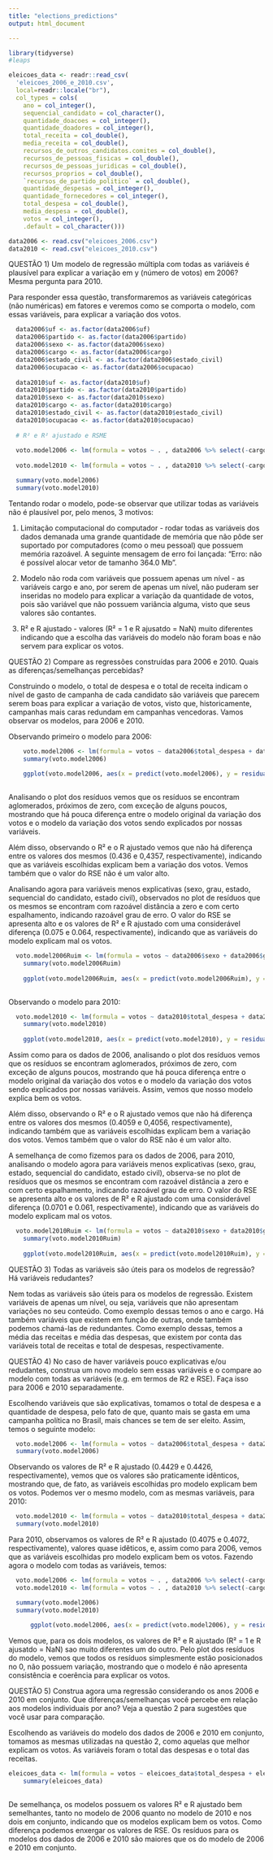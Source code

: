 ```yaml
---
title: "elections_predictions"
output: html_document

---
```


```r
library(tidyverse)
#leaps
```

```r
eleicoes_data <- readr::read_csv(
  'eleicoes_2006_e_2010.csv', 
  local=readr::locale("br"),
  col_types = cols(
    ano = col_integer(),
    sequencial_candidato = col_character(),
    quantidade_doacoes = col_integer(),
    quantidade_doadores = col_integer(),
    total_receita = col_double(),
    media_receita = col_double(),
    recursos_de_outros_candidatos.comites = col_double(),
    recursos_de_pessoas_fisicas = col_double(),
    recursos_de_pessoas_juridicas = col_double(),
    recursos_proprios = col_double(),
    `recursos_de_partido_politico` = col_double(),
    quantidade_despesas = col_integer(),
    quantidade_fornecedores = col_integer(),
    total_despesa = col_double(),
    media_despesa = col_double(),
    votos = col_integer(),
    .default = col_character()))

data2006 <- read.csv("eleicoes_2006.csv")
data2010 <- read.csv("eleicoes_2010.csv")
```

QUESTÃO 1) Um modelo de regressão múltipla com todas as variáveis é plausível para explicar a variação em y (número de votos) em 2006? Mesma pergunta para 2010. 

Para responder essa questão, transformaremos as variáveis categóricas (não numéricas) em fatores e veremos como se comporta o modelo, com essas variáveis, para explicar a variação dos votos.

```r

  data2006$uf <- as.factor(data2006$uf)
  data2006$partido <- as.factor(data2006$partido)
  data2006$sexo <- as.factor(data2006$sexo)
  data2006$cargo <- as.factor(data2006$cargo)
  data2006$estado_civil <- as.factor(data2006$estado_civil)
  data2006$ocupacao <- as.factor(data2006$ocupacao)
  
  data2010$uf <- as.factor(data2010$uf)
  data2010$partido <- as.factor(data2010$partido)
  data2010$sexo <- as.factor(data2010$sexo)
  data2010$cargo <- as.factor(data2010$cargo)
  data2010$estado_civil <- as.factor(data2010$estado_civil)
  data2010$ocupacao <- as.factor(data2010$ocupacao)
  
  # R² e R² ajustado e RSME
  
  voto.model2006 <- lm(formula = votos ~ . , data2006 %>% select(-cargo), na.action = na.omit)
  
  voto.model2010 <- lm(formula = votos ~ . , data2010 %>% select(-cargo), na.action = na.omit)

  summary(voto.model2006)
  summary(voto.model2010)
```

Tentando rodar o modelo, pode-se observar que utilizar todas as variáveis não é plausível por, pelo menos, 3 motivos:

  1) Limitação computacional do computador - rodar todas as variáveis dos dados demanada uma grande quantidade de memória que não pôde ser suportado por computadores (como o meu pessoal) que possuem memória razoável. A seguinte mensagem de erro foi lançada: "Erro: não é possível alocar vetor de tamanho 364.0 Mb".
  
  2) Modelo não roda com variáveis que possuem apenas um nível - as variáveis cargo e ano, por serem de apenas um nível, não puderam ser inseridas no modelo para explicar a variação da quantidade de votos, pois são variável que não possuem variância alguma, visto que seus valores são contantes.
  
  3) R² e R ajustado - valores (R² = 1 e R ajusatdo = NaN) muito diferentes indicando que a escolha das variáveis do modelo não foram boas e não servem para explicar os votos.
  
QUESTÃO 2) Compare as regressões construídas para 2006 e 2010. Quais as diferenças/semelhanças percebidas?

  Construindo o modelo, o total de despesa e o total de receita indicam o nível de gasto de campanha de cada candidato são variáveis que parecem serem boas para explicar a variação de votos, visto que,      historicamente, campanhas mais caras redundam em campanhas vencedoras. Vamos observar os modelos, para 2006 e 2010.
  
  Observando primeiro o modelo para 2006:
  
```r

    voto.model2006 <- lm(formula = votos ~ data2006$total_despesa + data2006$total_receita, data2006 %>% select(-cargo), na.action = na.omit)
    summary(voto.model2006)
    
    ggplot(voto.model2006, aes(x = predict(voto.model2006), y = residuals(voto.model2006))) + geom_point()
    

```
  
  Analisando o plot dos resíduos vemos que os resíduos se encontram aglomerados, próximos de zero, com exceção de alguns poucos, mostrando que há pouca diferença entre o modelo original da variação dos votos e o modelo da variação dos votos sendo explicados por nossas variáveis. 
  
  Além disso, observando o R² e o R ajustado vemos que não há diferença entre os valores dos mesmos (0.436 e 0,4357, respectivamente), indicando que as variáveis escolhidas explicam bem a variação dos votos. Vemos também que o valor do RSE não é um valor alto.

  Analisando agora para variáveis menos explicativas (sexo, grau, estado, sequencial do candidato, estado civil), observados no plot de resíduos que os mesmos se encontram com razoável distância a zero e com certo espalhamento, indicando razoável grau de erro. O valor do RSE se apresenta alto e os valores de R² e R ajustado com uma considerável diferença (0.075 e 0.064, respectivamente), indicando que as variáveis do modelo explicam mal os votos.
  
```r

  voto.model2006Ruim <- lm(formula = votos ~ data2006$sexo + data2006$grau + data2006$uf + data2006$sequencial_candidato + data2006$estado_civil, data2006 %>% select(-cargo), na.action = na.omit)
    summary(voto.model2006Ruim)
    
    ggplot(voto.model2006Ruim, aes(x = predict(voto.model2006Ruim), y = residuals(voto.model2006Ruim))) + geom_point()
    
```
  
  
  Observando o modelo para 2010:
  
```r

  voto.model2010 <- lm(formula = votos ~ data2010$total_despesa + data2010$total_receita , data2010 %>% select(-cargo), na.action = na.omit)
    summary(voto.model2010)
    
    ggplot(voto.model2010, aes(x = predict(voto.model2010), y = residuals(voto.model2010))) + geom_point()

```
  
  Assim como para os dados de 2006, analisando o plot dos resíduos vemos que os resíduos se encontram aglomerados, próximos de zero, com exceção de alguns poucos, mostrando que há pouca diferença entre o modelo original da variação dos votos e o modelo da variação dos votos sendo explicados por nossas variáveis. Assim, vemos que nosso modelo explica bem os votos.
  
  Além disso, observando o R² e o R ajustado vemos que não há diferença entre os valores dos mesmos (0.4059 e 0,4056, respectivamente), indicando também que as variáveis escolhidas explicam bem a variação dos votos. Vemos também que o valor do RSE não é um valor alto.
  
  A semelhança de como fizemos para os dados de 2006, para 2010, analisando o modelo agora para variáveis menos explicativas (sexo, grau, estado, sequencial do candidato, estado civil), observa-se no plot de resíduos que os mesmos se encontram com razoável distância a zero e com certo espalhamento, indicando razoável grau de erro. O valor do RSE se apresenta alto e os valores de R² e R ajustado com uma considerável diferença (0.0701 e 0.061, respectivamente), indicando que as variáveis do modelo explicam mal os votos.
  
```r

  voto.model2010Ruim <- lm(formula = votos ~ data2010$sexo + data2010$grau + data2010$uf + data2010$sequencial_candidato + data2010$estado_civil, data2010 %>% select(-cargo), na.action = na.omit)
    summary(voto.model2010Ruim)
    
    ggplot(voto.model2010Ruim, aes(x = predict(voto.model2010Ruim), y = residuals(voto.model2010Ruim))) + geom_point()

```

QUESTÃO 3) Todas as variáveis são úteis para os modelos de regressão? Há variáveis redudantes?

Nem todas as variáveis são úteis para os modelos de regressão. Existem variáveis de apenas um nível, ou seja, variáveis que não apresentam variações no seu conteúdo. Como exemplo dessas temos o ano e cargo. Há também variáveis que existem em função de outras, onde também podemos chamá-las de redundantes. Como exemplo dessas, temos a média das receitas e média das despesas, que existem por conta das variáveis total de receitas e total de despesas, respectivamente.



QUESTÃO 4) No caso de haver variáveis pouco explicativas e/ou redudantes, construa um novo modelo sem essas variáveis e o compare ao modelo com todas as variáveis (e.g. em termos de R2 e RSE). Faça isso para 2006 e 2010 separadamente. 

  Escolhendo variáveis que são explicativas, tomamos o total de despesa e a quantidade de despesa, pelo fato de que, quanto mais se gasta em uma campanha política no Brasil, mais chances se tem de ser eleito. Assim, temos o seguinte modelo:

```r

  voto.model2006 <- lm(formula = votos ~ data2006$total_despesa + data2006$quantidade_despesas, data2006 %>% select(-cargo), na.action = na.omit)
  summary(voto.model2006)

```

  Observando os valores de R² e R ajustado (0.4429 e 0.4426, respectivamente), vemos que os valores são praticamente idênticos, mostrando que, de fato, as variáveis escolhidas pro modelo explicam bem os votos.
  Podemos ver o mesmo modelo, com as mesmas variáveis, para 2010:
  
```r

  voto.model2010 <- lm(formula = votos ~ data2010$total_despesa + data2010$quantidade_despesas, data2010 %>% select(-cargo), na.action = na.omit)
  summary(voto.model2010)

```

  Para 2010, observamos os valores de R² e R ajustado (0.4075 e 0.4072, respectivamente), valores quase idêticos, e, assim como para 2006, vemos que as variáveis escolhidas pro modelo explicam bem os votos.
  Fazendo agora o modelo com todas as variáveis, temos:
  
```r

  voto.model2006 <- lm(formula = votos ~ . , data2006 %>% select(-cargo), na.action = na.omit)
  voto.model2010 <- lm(formula = votos ~ . , data2010 %>% select(-cargo), na.action = na.omit)

  summary(voto.model2006)
  summary(voto.model2010)
  
      ggplot(voto.model2006, aes(x = predict(voto.model2006), y = residuals(voto.model2006))) + geom_point()

```

  Vemos que, para os dois modelos, os valores de R² e R ajustado (R² = 1 e R ajusatdo = NaN) sao muito diferentes um do outro. 
  Pelo plot dos resíduos do modelo, vemos que todos os resíduos simplesmente estão posicionados no 0, não possuem variação, mostrando que o modelo é não apresenta consistência e coerência para explicar os votos.
  
QUESTÃO 5) Construa agora uma regressão considerando os anos 2006 e 2010 em conjunto. Que diferenças/semelhanças você percebe em relação aos modelos individuais por ano? Veja a questão 2 para sugestões que você usar para comparação.

  Escolhendo as variáveis do modelo dos dados de 2006 e 2010 em conjunto, tomamos as mesmas utilizadas na questão 2, como aquelas que melhor explicam os votos. As variáveis foram o total das despesas e o total das receitas.

```r

eleicoes_data <- lm(formula = votos ~ eleicoes_data$total_despesa + eleicoes_data$total_receita, eleicoes_data %>% select(-cargo), na.action = na.omit)
    summary(eleicoes_data)
    
```

  De semelhança, os modelos possuem os valores R² e R ajustado bem semelhantes, tanto no modelo de 2006 quanto no modelo de 2010 e nos dois em conjunto, indicando que os modelos explicam bem os votos. Como diferença podemos enxergar os valores de RSE. Os resíduos para os modelos dos dados de 2006 e 2010 são maiores que os do modelo de 2006 e 2010 em conjunto.

  




